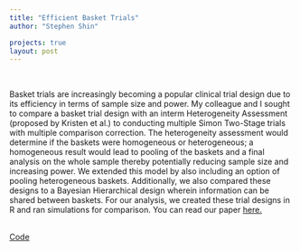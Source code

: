 ```yaml
---
title: "Efficient Basket Trials"
author: "Stephen Shin"

projects: true
layout: post
---
```


<br> 

Basket trials are increasingly becoming a popular clinical trial design due to its efficiency in terms of sample size and power. My colleague and I sought to compare a basket trial design with an interm Heterogeneity Assessment (proposed by Kristen et al.) to conducting multiple Simon Two-Stage trials with multiple comparison correction. The heterogeneity assessment would determine if the baskets were homogeneous or heterogeneous; a homogeneous result would lead to pooling of the baskets and a final analysis on the whole sample thereby potentially reducing sample size and increasing power. We extended this model by also including an option of pooling heterogeneous baskets. Additionally, we also compared these designs to a Bayesian Hierarchical design wherein information can be shared between baskets. For our analysis, we created these trial designs in R and ran simulations for comparison. You can read our paper <a href="https://steveshin31.github.io/Portfolio/assets/Efficient%20Basket%20Trial%20Designs.pdf">here.</a>

<br>
<a href="https://steveshin31.github.io/Portfolio/assets/Efficient_Basket_Trial_Code.pdf">Code</a>

